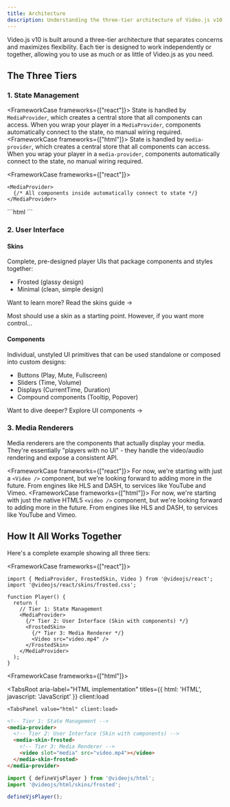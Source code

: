 ```yaml
---
title: Architecture
description: Understanding the three-tier architecture of Video.js v10 - State, UI, and Renderers
---
```



Video.js v10 is built around a three-tier architecture that separates concerns and maximizes flexibility. Each tier is designed to work independently or together, allowing you to use as much or as little of Video.js as you need.

## The Three Tiers

### 1. State Management

<FrameworkCase frameworks={["react"]}>
State is handled by `MediaProvider`, which creates a central store that all components can access. When you wrap your player in a `MediaProvider`, components automatically connect to the state, no manual wiring required.
</FrameworkCase>
<FrameworkCase frameworks={["html"]}>
State is handled by `media-provider`, which creates a central store that all components can access. When you wrap your player in a `media-provider`, components automatically connect to the state, no manual wiring required.
</FrameworkCase>

<FrameworkCase frameworks={["react"]}>
```tsx
<MediaProvider>
  {/* All components inside automatically connect to state */}
</MediaProvider>
```
</FrameworkCase>
<FrameworkCase frameworks={["html"]}>
```html
<media-provider>
  <!-- All components inside automatically connect to state -->
</media-provider>
```
</FrameworkCase>

### 2. User Interface

#### Skins
Complete, pre-designed player UIs that package components and styles together:
- Frosted (glassy design)
- Minimal (clean, simple design)

Want to learn more? <DocsLink slug="concepts/skins">Read the skins guide →</DocsLink>

Most should use a skin as a starting point. However, if you want more control...

#### Components
Individual, unstyled UI primitives that can be used standalone or composed into custom designs:
- Buttons (Play, Mute, Fullscreen)
- Sliders (Time, Volume)
- Displays (CurrentTime, Duration)
- Compound components (Tooltip, Popover)

Want to dive deeper? <DocsLink slug="concepts/ui-components">Explore UI components →</DocsLink>

### 3. Media Renderers

Media renderers are the components that actually display your media. They're essentially "players with no UI" - they handle the video/audio rendering and expose a consistent API.

<FrameworkCase frameworks={["react"]}>
For now, we're starting with just a `<Video />` component, but we're looking forward to adding more in the future. From engines like HLS and DASH, to services like YouTube and Vimeo.
</FrameworkCase>
<FrameworkCase frameworks={["html"]}>
For now, we're starting with just the native HTML5 `<video />` component, but we're looking forward to adding more in the future. From engines like HLS and DASH, to services like YouTube and Vimeo.
</FrameworkCase>

## How It All Works Together

Here's a complete example showing all three tiers:

<FrameworkCase frameworks={["react"]}>

```tsx
import { MediaProvider, FrostedSkin, Video } from '@videojs/react';
import '@videojs/react/skins/frosted.css';

function Player() {
  return (
    // Tier 1: State Management
    <MediaProvider>
      {/* Tier 2: User Interface (Skin with components) */}
      <FrostedSkin>
        {/* Tier 3: Media Renderer */}
        <Video src="video.mp4" />
      </FrostedSkin>
    </MediaProvider>
  );
}
```

</FrameworkCase>

<FrameworkCase frameworks={["html"]}>

<TabsRoot
  aria-label="HTML implementation"
  titles={{  html: 'HTML', javascript: 'JavaScript' }}
  client:load
>
    <TabsPanel value="html" client:load>

```html
<!-- Tier 1: State Management -->
<media-provider>
  <!-- Tier 2: User Interface (Skin with components) -->
  <media-skin-frosted>
    <!-- Tier 3: Media Renderer -->
    <video slot="media" src="video.mp4"></video>
  </media-skin-frosted>
</media-provider>
```

  </TabsPanel>

  <TabsPanel value="javascript" client:load>

```ts
import { defineVjsPlayer } from '@videojs/html';
import '@videojs/html/skins/frosted';

defineVjsPlayer();
```

  </TabsPanel>

</TabsRoot>

</FrameworkCase>